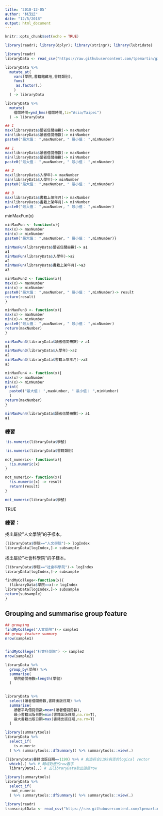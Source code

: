 ```yaml
---
title: '2018-12-05'
author: "林茂廷"
date: "12/5/2018"
output: html_document
---
```


```r
knitr::opts_chunk$set(echo = TRUE)
```

```r
library(readr); library(dplyr); library(stringr); library(lubridate)

```

```r
library(readr)
libraryData <- read_csv("https://raw.githubusercontent.com/tpemartin/github-data/master/library100_102.csv")
```

```r
libraryData %>%
  mutate_at(
    vars(學院,書籍館藏地,書籍類別),
    funs(
     as.factor(.)
    )
  ) -> libraryData

libraryData %>%
  mutate(
    借閱時間=ymd_hms(借閱時間,tz="Asia/Taipei")
  ) -> libraryData


```

```r
## 1
max(libraryData$讀者借閱冊數)-> maxNumber
min(libraryData$讀者借閱冊數)-> minNumber
paste0("最大值： ",maxNumber, " 最小值： ",minNumber)
```


```r
## 1
max(libraryData$讀者借閱冊數)-> maxNumber
min(libraryData$讀者借閱冊數)-> minNumber
paste0("最大值： ",maxNumber, " 最小值： ",minNumber)

## 2
max(libraryData$入學年)-> maxNumber
min(libraryData$入學年)-> minNumber
paste0("最大值： ",maxNumber, " 最小值： ",minNumber)

## 3
max(libraryData$書籍上架年月)-> maxNumber
min(libraryData$書籍上架年月)-> minNumber
paste0("最大值： ",maxNumber, " 最小值： ",minNumber)
```

minMaxFun(x)
```r
minMaxFun <- function(x){
max(x)-> maxNumber
min(x)-> minNumber
paste0("最大值： ",maxNumber, " 最小值： ",minNumber)}
```

```r
minMaxFun(libraryData$讀者借閱冊數)-> a1
a1
minMaxFun(libraryData$入學年)->a2
a2
minMaxFun(libraryData$書籍上架年月)->a3
a3
```


```r
minMaxFun2 <- function(x){
max(x)-> maxNumber
min(x)-> minNumber
paste0("最大值： ",maxNumber, " 最小值： ",minNumber)-> result
return(result)
}
```


```r
minMaxFun3 <- function(x){
max(x)-> maxNumber
min(x)-> minNumber
paste0("最大值： ",maxNumber, " 最小值： ",minNumber)
return(maxNumber)
}
```


```r
minMaxFun3(libraryData$讀者借閱冊數)-> a1
a1
minMaxFun3(libraryData$入學年)->a2
a2
minMaxFun3(libraryData$書籍上架年月)->a3
a3
```


```r
minMaxFun4 <- function(x){
max(x)-> maxNumber
min(x)-> minNumber
print(
  paste0("最大值： ",maxNumber, " 最小值： ",minNumber)
  ) 
return(maxNumber)
}
```

```r
minMaxFun4(libraryData$讀者借閱冊數)-> a1
a1
```

###  練習

```r
!is.numeric(libraryData$學號)

!is.numeric(libraryData$書籍類別)

```

```r

not_numeric<- function(x){
  !is.numeric(x)
}
```

```r
not_numeric<- function(x){
  !is.numeric(x) -> result
  return(result)
}
```



```r
not_numeric(libraryData$學號)
```
TRUE

### 練習：
找出屬於"人文學院"的子樣本。

```r
(libraryData$學院=="人文學院")-> logIndex
libraryData[logIndex,]-> subsample
```

找出屬於"社會科學院"的子樣本。

```r
(libraryData$學院=="社會科學院")-> logIndex
libraryData[logIndex,]-> subsample
```

```r
findMyCollege<-function(x){
  (libraryData$學院==x)-> logIndex
libraryData[logIndex,]-> subsample
return(subsample)
}
```

## Grouping and summarise group feature
```r
## grouping
findMyCollege("人文學院")-> sample1
## group feature summary
nrow(sample1)


findMyCollege("社會科學院") -> sample2
nrow(sample2)
```

```r
libraryData %>%
  group_by(學院) %>%
  summarise(
    學院借閱冊數=length(學號)
  )
  
```

```r
libraryData %>%
  select(讀者借閱冊數,書籍出版日期) %>%
  summarise(
    讀者平均借閱冊數=mean(讀者借閱冊數),
    最小書籍出版日期=min(書籍出版日期,na.rm=T),
    最大書籍出版日期=max(書籍出版日期,na.rm=T)
  )
```

```r
library(summarytools)
libraryData %>%
  select_if(
    is.numeric
  ) %>% summarytools::dfSummary() %>% summarytools::view(.)
```

```r
(libraryData$書籍出版日期==1199) %>% # 創造符合1199與否的logical vector
  which(.) %>% # 轉成對應的row數字
  libraryData[.,] # 去libraryData取出這些row
```

```r
library(summarytools)
libraryData %>%
  select_if(
   not_numeric
  ) %>% summarytools::dfSummary() %>% summarytools::view(.)
```

```r
library(readr)
transcriptData <- read_csv("https://raw.githubusercontent.com/tpemartin/github-data/master/transcript100_102.csv")
```


